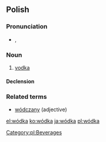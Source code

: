 ==Polish==

===Pronunciation===
* {{IPA|[ˈvutka]|lang=pl}}, {{audio|pl-wódka.ogg|audio}}

===Noun===
{{infl|pl|noun|g=f}}

# [[vodka]]

====Declension====
{{pl-decl-noun-ka|wód}}

===Related terms===
* [[wódczany]] (adjective)

[[Category:pl:Beverages]]

[[el:wódka]]
[[ko:wódka]]
[[ja:wódka]]
[[pl:wódka]]